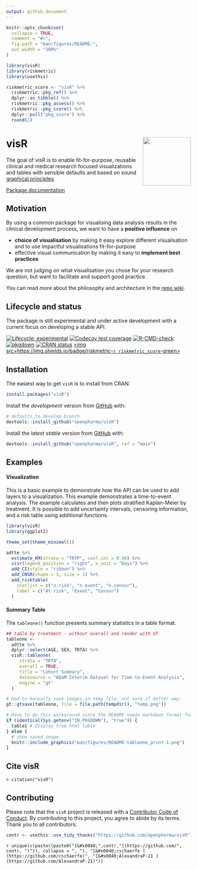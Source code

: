 ```yaml
---
output: github_document
---
```


<!-- README.md is generated from README.Rmd as part of the CICD process. -->
<!-- Please edit README.Rmd - but you do not need to build it! -->

```r
knitr::opts_chunk$set(
  collapse = TRUE,
  comment = "#>",
  fig.path = "man/figures/README-",
  out.width = "100%"
)

library(visR)
library(riskmetric)
library(usethis)

riskmetric_score <- "visR" %>%
  riskmetric::pkg_ref() %>%
  dplyr::as_tibble() %>%
  riskmetric::pkg_assess() %>%
  riskmetric::pkg_score() %>%
  dplyr::pull("pkg_score") %>%
  round(2)


```

# visR <img src='man/figures/logo.png' align="right" height="131.5" />

The goal of visR is to enable fit-for-purpose, reusable clinical and medical research focused visualizations and tables with sensible defaults and based on sound [graphical principles](https://graphicsprinciples.github.io/).

[Package documentation](https://openpharma.github.io/visR/)

## Motivation

By using a common package for visualising data analysis results in the clinical development process, we want to have a **positive influence** on 

* **choice of visualisation** by making it easy explore different visualisation and to use impactful visualisations fit-for-purpose
* effective visual communication by making it easy to **implement best practices** 

We are not judging on what visualisation you chose for your research question, but want to facilitate and support good practice.

You can read more about the philosophy and architecture in the [repo wiki](https://github.com/openpharma/visR/wiki).

## Lifecycle and status

The package is still experimental and under active development with a current focus on developing a stable API. 

<!-- badges: start -->

[![Lifecycle: experimental](https://img.shields.io/badge/lifecycle-experimental-orange.svg)](https://lifecycle.r-lib.org/articles/stages.html#experimental)
[![Codecov test coverage](https://codecov.io/gh/openpharma/visR/branch/develop/graph/badge.svg)](https://codecov.io/gh/openpharma/visR?branch=main)
[![R-CMD-check](https://github.com/openpharma/visR/workflows/R-CMD-check/badge.svg)](https://github.com/openpharma/visR/actions)
[![pkgdown](https://github.com/openpharma/visR/actions/workflows/makedocs.yml/badge.svg)](https://github.com/openpharma/visR/actions/workflows/makedocs.yml)
[![CRAN status](https://www.r-pkg.org/badges/version/visR)](https://CRAN.R-project.org/package=visR)
<a href=https://github.com/pharmaR/riskmetric><img src=https://img.shields.io/badge/riskmetric-`r riskmetric_score`-green></img></a>
<!-- badges: end -->


## Installation

The easiest way to get `visR` is to install from CRAN:

``` r
install.packages("visR")
```


Install the *development* version from [GitHub](https://github.com/) with:

``` r
# defaults to develop branch
devtools::install_github("openpharma/visR") 
```

Install the *latest stable* version from [GitHub](https://github.com/) with:

``` r
devtools::install_github("openpharma/visR", ref = "main")
```

## Examples

#### Visualization

This is a basic example to demonstrate how the API can be used to add layers to a visualization. This example demonstrates a time-to-event analysis. The example calculates and then plots stratified Kaplan-Meier by treatment. It is possible to add uncertainty intervals, censoring information, and a risk table using additional functions.

```r
library(visR)
library(ggplot2)

theme_set(theme_minimal())

adtte %>%
  estimate_KM(strata = "TRTP", conf.int = 0.90) %>%
  visr(legend_position = "right", x_unit = "Days") %>%
  add_CI(style = "ribbon") %>%
  add_CNSR(shape = 3, size = 1) %>%
  add_risktable(
    statlist = c("n.risk", "n.event", "n.censor"),
    label = c("At risk", "Event", "Censor")
  )
```


#### Summary Table

The `tableone()` function presents summary statistics in a table format.

```r
## table by treatment - without overall and render with GT
tableone <-
  adtte %>%
  dplyr::select(AGE, SEX, TRTA) %>%
  visR::tableone(
     strata = "TRTA",
     overall = TRUE,
     title = "Cohort Summary",
     datasource = "ADaM Interim Dataset for Time-to-Event Analysis",
     engine = "gt"
  )
```

```r
# Had to manually save images in temp file, not sure if better way.
gt::gtsave(tableone, file = file.path(tempdir(), "temp.png"))
```

```r
# Have to do this workaround since the README needs markdown format for GitHub page but a different format for the website.
if (identical(Sys.getenv("IN_PKGDOWN"), "true")) {
  table1 # display true html table
} else {
  # show saved image
  knitr::include_graphics("man/figures/README-tableone_print-1.png")
} 
```

## Cite visR

```text
> citation("visR")
```

## Contributing

Please note that the `visR` project is released with a [Contributor Code of Conduct](CODE_OF_CONDUCT.md). By contributing to this project, you agree to abide by its terms.
Thank you to all contributors:

```r
contr <- usethis::use_tidy_thanks("https://github.com/openpharma/visR")
```
`r unique(c(paste((paste0("[&#x0040;",contr,"](https://github.com/", contr, ")")), collapse = ", "), "[&#x0040;cschaerfe ](https://github.com/cschaerfe)", "[&#x0040;AlexandraP-21 ](https://github.com/AlexandraP-21)"))`
